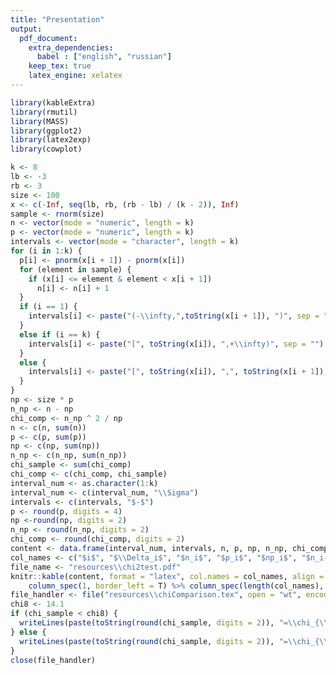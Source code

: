 ```yaml
---
title: "Presentation"
output:
  pdf_document:
    extra_dependencies:
      babel : ["english", "russian"]
    keep_tex: true
    latex_engine: xelatex
---
```


```r
library(kableExtra)
library(rmutil)
library(MASS)
library(ggplot2)
library(latex2exp)
library(cowplot)
```

```r
k <- 8
lb <- -3
rb <- 3
size <- 100
x <- c(-Inf, seq(lb, rb, (rb - lb) / (k - 2)), Inf)
sample <- rnorm(size)
n <- vector(mode = "numeric", length = k)
p <- vector(mode = "numeric", length = k)
intervals <- vector(mode = "character", length = k)
for (i in 1:k) {
  p[i] <- pnorm(x[i + 1]) - pnorm(x[i])
  for (element in sample) {
    if (x[i] <= element & element < x[i + 1])
      n[i] <- n[i] + 1
  }
  if (i == 1) {
    intervals[i] <- paste("(-\\infty,",toString(x[i + 1]), ")", sep = "")
  }
  else if (i == k) {
    intervals[i] <- paste("[", toString(x[i]), ",+\\infty)", sep = "")
  }
  else {
    intervals[i] <- paste("[", toString(x[i]), ",", toString(x[i + 1]), ")", sep = "")
  }
}
np <- size * p
n_np <- n - np
chi_comp <- n_np ^ 2 / np
n <- c(n, sum(n))
p <- c(p, sum(p))
np <- c(np, sum(np))
n_np <- c(n_np, sum(n_np))
chi_sample <- sum(chi_comp)
chi_comp <- c(chi_comp, chi_sample)
interval_num <- as.character(1:k)
interval_num <- c(interval_num, "\\Sigma")
intervals <- c(intervals, "$-$")
p <- round(p, digits = 4)
np <-round(np, digits = 2)
n_np <- round(n_np, digits = 2)
chi_comp <- round(chi_comp, digits = 2)
content <- data.frame(interval_num, intervals, n, p, np, n_np, chi_comp)
col_names <- c("$i$", "$\\Delta_i$", "$n_i$", "$p_i$", "$np_i$", "$n_i-np_i$", "$\\dfrac{(n_i-np_i)^2}{np_i}$")
file_name <- "resources\\chi2test.pdf"
knitr::kable(content, format = "latex", col.names = col_names, align = rep("c", length(col_names)), escape = F) %>%
    column_spec(1, border_left = T) %>% column_spec(length(col_names), border_right = T) %>%   save_kable(file_name)
file_handler <- file("resources\\chiComparison.tex", open = "wt", encoding = "UTF-8")
chi8 <- 14.1
if (chi_sample < chi8) {
  writeLines(paste(toString(round(chi_sample, digits = 2)), "=\\chi_{\\text{В}}^2<\\chi_{0.95}^2(7)\\Longrightarrow\\;\\text{H_0 принимается}", sep = ""), file_handler)
} else {
  writeLines(paste(toString(round(chi_sample, digits = 2)), "=\\chi_{\\text{В}}^2\\not<\\chi_{0.95}^2(7)\\Longrightarrow\\;\\text{H_0 на данном этапе не принимается}", sep = ""), file_handler)
}
close(file_handler)
```

